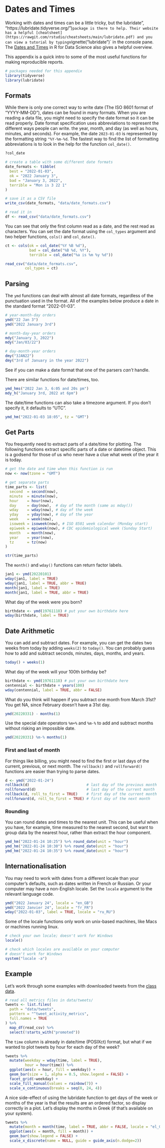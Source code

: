 # Dates and Times {#sec-dates-times}

Working with dates and times can be a little tricky, but the <pkg>lubridate", "https://lubridate.tidyverse.org/")` package is there to help. Their website has a helpful [cheatsheet](https://rawgit.com/rstudio/cheatsheets/main/lubridate.pdf) and you can view a tutorial by typing `vignette("lubridate")` in the console pane. The [Dates and Times](https://r4ds.had.co.nz/dates-and-times.html) in R for Data Science also gives a helpful overview.

This appendix is a quick intro to some of the most useful functions for making reproducible reports.

```r
# packages needed for this appendix
library(tidyverse)
library(lubridate)
```

## Formats

While there is only one correct way to write date (The ISO 8601 format of "YYYY-MM-DD"), dates can be found in many formats. When you are reading a data file, you might need to specify the date format so it can be read properly. Date format specification uses abbreviations to represent the different ways people can write. the year, month, and day (as well as hours, minutes, and seconds). For example, the date `2023-01-03` is represented by the formatting string `"%Y-%m-%d`. The fastest way to find the list of formatting abbreviations is to look in the help for the function `col_date()`.

```r
?col_date
```


```r
# create a table with some different date formats
date_formats <- tibble(
  best = "2022-01-03",
  ok = "2022 January 3",
  bad = "January 3, 2022",
  terrible = "Mon is 3 22 1"
)

# save it as a CSV file
write_csv(date_formats, "data/date_formats.csv")

# read it in
df <- read_csv("data/date_formats.csv")
```

You can see that only the first column read as a date, and the rest read as characters. You can set the date format using the `col_types` argument and two helper functions, `cols()` and `col_date()`.

```r
ct <- cols(ok = col_date("%Y %B %d"),
           bad = col_date("%B %d, %Y"),
           terrible = col_date("%a is %m %y %d"))

read_csv("data/date_formats.csv", 
         col_types = ct)
```


## Parsing

The `ymd` functions can deal with almost all date formats, regardless of the punctuation used in the format. All of the examples below produce a date in the standard format "2022-01-03".

```r
# year-month-day orders
ymd("22 Jan 3")
ymd("2022 January 3rd")

# month-day-year orders
mdy("January 3, 2022")
mdy("Jan/03/22")

# day-month-year orders
dmy("3JAN22")
dmy("3rd of January in the year 2022")
```

::: {.try}
See if you can make a date format that one of the parsers *can't* handle.
:::

There are similar functions for date/times, too.

```r
ymd_hms("2022 Jan 3, 6:05 and 20s pm")
mdy_h("January 3rd, 2022 at 6pm")
```

The date/time functions can also take a timezone argument. If you don't specify it, it defaults to "UTC".

```r
ymd_hm("2022-01-03 18:05", tz = "GMT")
```

## Get Parts

You frequently need to extract parts of a date/time for plotting. The following functions extract specific parts of a date or datetime object. This is a godsend for those of us who never have a clue what week of the year it is today.

```r
# get the date and time when this function is run
now <- now(tzone = "GMT")

# get separate parts
time_parts <- list(
  second  = second(now),
  minute  = minute(now),
  hour    = hour(now),
  day     = day(now),  # day of the month (same as mday())
  wday    = wday(now), # day of the week
  yday    = yday(now), # day of the year
  week    = week(now),
  isoweek = isoweek(now), # ISO 8501 week calendar (Monday start)
  epiweek = epiweek(now), # CDC epidemiological week (Sunday Start)
  month   = month(now),
  year    = year(now),
  tz      = tz(now)
)

str(time_parts)
```


The `month()` and `wday()` functions can return factor labels.

```r
jan1 <- ymd(20220101)
wday(jan1, label = TRUE)
wday(jan1, label = TRUE, abbr = TRUE)
month(jan1, label = TRUE)
month(jan1, label = TRUE, abbr = TRUE)
```

::: {.try}
What day of the week were you born?

```r
birthdate <- ymd(19761118) # put your own birthdate here
wday(birthdate, label = TRUE)
```
:::



## Date Arithmetic

You can add and subtract dates. For example, you can get the dates two weeks from today by adding `weeks(2)` to `today()`. You can probably guess how to add and subtract seconds, minutes, days, months, and years.

```r
today() + weeks(1)
```

::: {.try}
What day of the week will your 100th birthday be? 

```r
birthdate <- ymd(19761118) # put your own birthdate here
centennial <- birthdate + years(100)
wday(centennial, label = TRUE, abbr = FALSE)
```
:::

::: {.callout-warning}
What do you think will happen if you subtract one month from March 31st? You get NA, since February doesn't have a 31st day.

```r
ymd(20220331) - months(1)
```

Use the special date operators `%m+%` and `%m-%` to add and subtract months without risking an impossible date.

```r
ymd(20220331) %m-% months(1)
```
:::

### First and last of month

For things like billing, you might need to find the first or last days of the current, previous, or next month. The `rollback()` and `rollforward()` functions are easier than trying to parse dates.

```r
d <- ymd("2022-01-24")
rollback(d)                          # last day of the previous month
rollforward(d)                       # last day of the current month
rollback(d, roll_to_first = TRUE)    # first day of the current month
rollforward(d, roll_to_first = TRUE) # first day of the next month
```


### Rounding

You can round dates and times to the nearest unit. This can be useful when you have, for example, time measured to the nearest second, but want to group data by the nearest hour, rather than extract the hour component. 

```r
ymd_hm("2022-01-24 10:25") %>% round_date(unit = "hour")
ymd_hm("2022-01-24 10:30") %>% round_date(unit = "hour")
ymd_hm("2022-01-24 10:35") %>% round_date(unit = "hour")
```

## Internationalisation

You may need to work with dates from a different locale than your computer's defaults, such as dates written in French or Russian. Or your computer may have a non-English locale. Set the `locale` argument to the relevant language code.

```r
ymd("2022 January 24", locale = "en_GB")
ymd("2022 Janvier 24", locale = "fr_FR")
wday("2022-01-03", label = TRUE, locale = "ru_RU")
```

Some of the locale functions only work on unix-based machines, like Macs or machines running linux.

```r
# check your own locale; doesn't work for Windows
locale()
```

```r
# check which locales are available on your computer
# doesn't work for Windows
system("locale -a")
```




## Example

Let's work through some examples with downloaded tweets from the [class data](data/data.zip).

```r
# read all metrics files in data/tweets/
tweets <- list.files(
  path = "data/tweets", 
  pattern = "^tweet_activity_metrics",
  full.names = TRUE
) %>%
  map_df(read_csv) %>%
  select(!starts_with("promoted"))
```

The `time` column is already in date/time (POSIXct) format, but what if we wanted to plot tweets by hour for each day of the week? 

```r
tweets %>%
  mutate(weekday = wday(time, label = TRUE),
         hour = hour(time)) %>%
  ggplot(aes(x = hour, fill = weekday)) +
  geom_bar(size = 1, alpha = 0.5, show.legend = FALSE) +
  facet_grid(~weekday) +
  scale_fill_manual(values = rainbow(7)) +
  scale_x_continuous(breaks = seq(0, 24, 4))
```


A nice side-effect of using the lubridate function to get days of the week or months of the year is that the results are an ordered factor, so display correctly in a plot. Let's display the months in Greek (if that's available on your system).

```r
tweets %>%
  mutate(month = month(time, label = TRUE, abbr = FALSE, locale = "el_GR.UTF-8")) %>%
  ggplot(aes(x = month, fill = month)) +
  geom_bar(show.legend = FALSE) +
  scale_x_discrete(name = NULL, guide = guide_axis(n.dodge=2))
```










